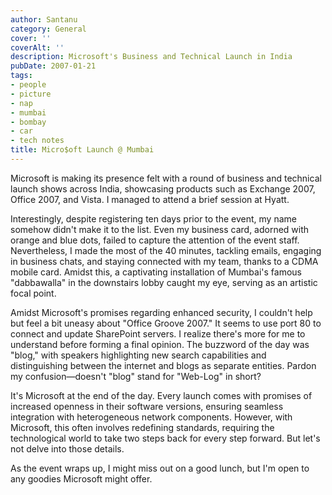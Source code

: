 ```yaml
---
author: Santanu
category: General
cover: ''
coverAlt: ''
description: Microsoft's Business and Technical Launch in India
pubDate: 2007-01-21
tags:
- people
- picture
- nap
- mumbai
- bombay
- car
- tech notes
title: Micro$oft Launch @ Mumbai
---
```


Microsoft is making its presence felt with a round of business and technical launch shows across India, showcasing products such as Exchange 2007, Office 2007, and Vista. I managed to attend a brief session at Hyatt.

Interestingly, despite registering ten days prior to the event, my name somehow didn't make it to the list. Even my business card, adorned with orange and blue dots, failed to capture the attention of the event staff. Nevertheless, I made the most of the 40 minutes, tackling emails, engaging in business chats, and staying connected with my team, thanks to a CDMA mobile card. Amidst this, a captivating installation of Mumbai's famous "dabbawalla" in the downstairs lobby caught my eye, serving as an artistic focal point.

Amidst Microsoft's promises regarding enhanced security, I couldn't help but feel a bit uneasy about "Office Groove 2007." It seems to use port 80 to connect and update SharePoint servers. I realize there's more for me to understand before forming a final opinion. The buzzword of the day was "blog," with speakers highlighting new search capabilities and distinguishing between the internet and blogs as separate entities. Pardon my confusion—doesn't "blog" stand for "Web-Log" in short?

It's Microsoft at the end of the day. Every launch comes with promises of increased openness in their software versions, ensuring seamless integration with heterogeneous network components. However, with Microsoft, this often involves redefining standards, requiring the technological world to take two steps back for every step forward. But let's not delve into those details.

As the event wraps up, I might miss out on a good lunch, but I'm open to any goodies Microsoft might offer.